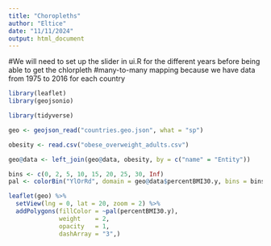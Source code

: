 ```yaml
---
title: "Choropleths"
author: "Eltice"
date: "11/11/2024"
output: html_document
---
```



#We will need to set up the slider in ui.R for the different years before being able to get the chlorpleth 
#many-to-many mapping because we have data from 1975 to 2016 for each country 
```r
library(leaflet)
library(geojsonio)

library(tidyverse)
```

```r
geo <- geojson_read("countries.geo.json", what = "sp")
```

```r
obesity <- read.csv("obese_overweight_adults.csv")

geo@data <- left_join(geo@data, obesity, by = c("name" = "Entity"))

bins <- c(0, 2, 5, 10, 15, 20, 25, 30, Inf)
pal <- colorBin("YlOrRd", domain = geo@data$percentBMI30.y, bins = bins)

leaflet(geo) %>%
  setView(lng = 0, lat = 20, zoom = 2) %>%
  addPolygons(fillColor = ~pal(percentBMI30.y),
              weight    = 2,
              opacity   = 1,
              dashArray = "3",)
```

